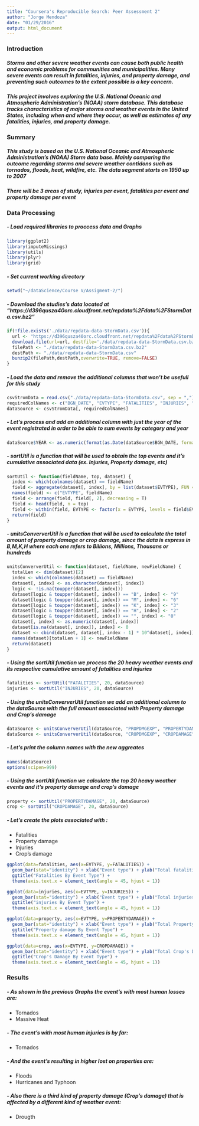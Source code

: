 ```yaml
---
title: "Coursera's Reproducible Search: Peer Assessment 2"
author: "Jorge Mendoza"
date: "01/29/2016"
output: html_document
---
```


### Introduction

##### Storms and other severe weather events can cause both public health and economic problems for communities and municipalities. Many severe events can result in fatalities, injuries, and property damage, and preventing such outcomes to the extent possible is a key concern.

##### This project involves exploring the U.S. National Oceanic and Atmospheric Administration's (NOAA) storm database. This database tracks characteristics of major storms and weather events in the United States, including when and where they occur, as well as estimates of any fatalities, injuries, and property damage.

### Summary

##### This study is based on the U.S. National Oceanic and Atmospheric Administration's (NOAA) Storm data base. Mainly comparing the outcome regarding storms and severe weather contidons such as tornados, floods, heat, wildfire, etc. The data segment starts on 1950 up to 2007

##### There will be 3 areas of study, injuries per event, fatalities per event and property damage per event

### Data Processing

##### - Load required libraries to proccess data and Graphs
```` r
library(ggplot2)
library(imputeMissings)
library(utils)
library(plyr)
library(grid)
````

##### - Set current working directory
```` r
setwd("~/dataScience/Course V/Assigment-2/")
````
##### - Download the studies's data located at "https://d396qusza40orc.cloudfront.net/repdata%2Fdata%2FStormData.csv.bz2"

```` r
if(!file.exists('./data/repdata-data-StormData.csv')){
  url <- "https://d396qusza40orc.cloudfront.net/repdata%2Fdata%2FStormData.csv.bz2"
  download.file(url=url, destfile='./data/repdata-data-StormData.csv.bz2', method='curl')
  filePath <- "./data/repdata-data-StormData.csv.bz2"
  destPath <- "./data/repdata-data-StormData.csv"
  bunzip2(filePath,destPath,overwrite=TRUE, remove=FALSE)
}
````

##### - Load the data and remove the additional columns that won't be usefull for this study

```` r
csvStromData = read.csv("./data/repdata-data-StormData.csv", sep = ",")
requiredColNames <- c("BGN_DATE", "EVTYPE", "FATALITIES", "INJURIES", "PROPDMG", "PROPDMGEXP", "CROPDMG", "CROPDMGEXP")
dataSource <- csvStromData[, requiredColNames]

````

##### - Let's process and add an additional column with just the year of the event registrated in order to be able to sum events by category and year

```` r
dataSource$YEAR <- as.numeric(format(as.Date(dataSource$BGN_DATE, format = "%m/%d/%Y %H:%M:%S"), "%Y"))
````

##### - sortUtil is a function that will be used to obtain the top events and it's cumulative associated data (ex. Injuries, Property damage, etc)


```` r

sortUtil <- function(fieldName, top, dataset) {
  index <- which(colnames(dataset) == fieldName)
  field <- aggregate(dataset[, index], by = list(dataset$EVTYPE), FUN = "sum")
  names(field) <- c("EVTYPE", fieldName)
  field <- arrange(field, field[, 2], decreasing = T)
  field <- head(field, n = top)
  field <- within(field, EVTYPE <- factor(x = EVTYPE, levels = field$EVTYPE))
  return(field)
}
````

##### - unitsConververUtil is a function that will be used to calculate the total amount of property damage or crop damage, since the data is express in B,M,K,H where each one refers to Billions, Millions, Thousans or hundreds

```` r
unitsConververUtil <- function(dataset, fieldName, newFieldName) {
  totalLen <- dim(dataset)[2]
  index <- which(colnames(dataset) == fieldName)
  dataset[, index] <- as.character(dataset[, index])
  logic <- !is.na(toupper(dataset[, index]))
  dataset[logic & toupper(dataset[, index]) == "B", index] <- "9"
  dataset[logic & toupper(dataset[, index]) == "M", index] <- "6"
  dataset[logic & toupper(dataset[, index]) == "K", index] <- "3"
  dataset[logic & toupper(dataset[, index]) == "H", index] <- "2"
  dataset[logic & toupper(dataset[, index]) == "", index] <- "0"
  dataset[, index] <- as.numeric(dataset[, index])
  dataset[is.na(dataset[, index]), index] <- 0
  dataset <- cbind(dataset, dataset[, index - 1] * 10^dataset[, index])
  names(dataset)[totalLen + 1] <- newFieldName
  return(dataset)
}
````
##### - Using the sortUtil function we process the 20 heavy weather events and its respective cumulative amount of fatalities and injuries

```` r
fatalities <- sortUtil("FATALITIES", 20, dataSource)
injuries <- sortUtil("INJURIES", 20, dataSource)
````
##### - Using the unitsConververUtil function we add an additional column to the dataSource with the full amount associated with Property damage and Crop's damage
```` r
dataSource <- unitsConververUtil(dataSource, "PROPDMGEXP", "PROPERTYDAMAGE")
dataSource <- unitsConververUtil(dataSource, "CROPDMGEXP", "CROPDAMAGE")
````
##### - Let's print the column names with the new aggreates
```` r

names(dataSource)
options(scipen=999)

````

##### - Using the sortUtil function we calculate the top 20 heavy weather events and it's property damage and crop's damage

```` r
property <- sortUtil("PROPERTYDAMAGE", 20, dataSource)
crop <- sortUtil("CROPDAMAGE", 20, dataSource)
````
##### - Let's create the plots associated with :
* Fatalities
* Property damage
* Injuries
* Crop's damage

```` r
ggplot(data=fatalities, aes(x=EVTYPE, y=FATALITIES)) + 
  geom_bar(stat="identity") + xlab("Event type") + ylab("Total fatalities") + 
  ggtitle("Fatalities By Event Type") +
  theme(axis.text.x = element_text(angle = 45, hjust = 1))

ggplot(data=injuries, aes(x=EVTYPE, y=INJURIES)) + 
  geom_bar(stat="identity") + xlab("Event type") + ylab("Total injuries") + 
  ggtitle("injuries By Event Type") +
  theme(axis.text.x = element_text(angle = 45, hjust = 1))

ggplot(data=property, aes(x=EVTYPE, y=PROPERTYDAMAGE)) + 
  geom_bar(stat="identity") + xlab("Event type") + ylab("Total Property damage") + 
  ggtitle("Property damage By Event Type") +
  theme(axis.text.x = element_text(angle = 45, hjust = 1))

ggplot(data=crop, aes(x=EVTYPE, y=CROPDAMAGE)) + 
  geom_bar(stat="identity") + xlab("Event type") + ylab("Total Crop's Damage") + 
  ggtitle("Crop's Damage By Event Type") +
  theme(axis.text.x = element_text(angle = 45, hjust = 1))
````

### Results

##### - As shown in the previous Graphs the event's with most human losses are:
* Tornados
* Massive Heat

##### - The event's with most human injuries is by far:
* Tornados

##### - And the event's resulting in higher lost on properties are:
* Floods
* Hurricanes and Typhoon

##### - Also there is a third kind of property damage (Crop's damage) that is affected by a different kind of weather event:
* Drougth



